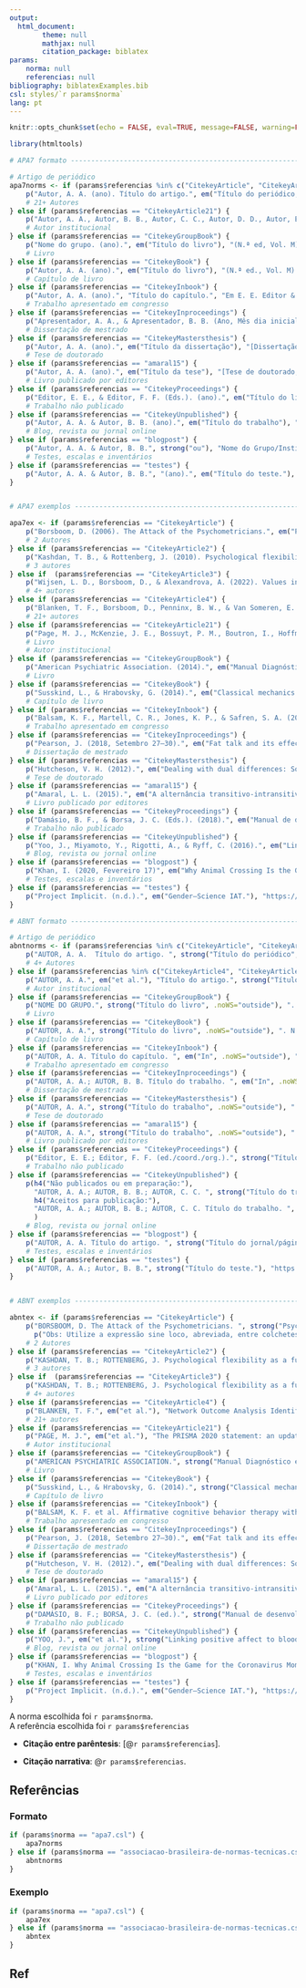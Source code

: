 ```yaml
---
output:
  html_document:
        theme: null
        mathjax: null
        citation_package: biblatex
params:
    norma: null
    referencias: null
bibliography: biblatexExamples.bib
csl: styles/`r params$norma`
lang: pt
---
```


```r
knitr::opts_chunk$set(echo = FALSE, eval=TRUE, message=FALSE, warning=FALSE)
```


```r
library(htmltools)
```

```r
# APA7 formato ------------------------------------------------------------

# Artigo de periódico
apa7norms <- if (params$referencias %in% c("CitekeyArticle", "CitekeyArticle2", "CitekeyArticle3", "CitekeyArticle4")) {
    p("Autor, A. A. (ano). Título do artigo.", em("Título do periódico, "), em("volume", .noWS="outside"),"(número), páginas inicial–final do artigo. https://doi.org/xxxx")
    # 21+ Autores
} else if (params$referencias == "CitekeyArticle21") {
    p("Autor, A. A., Autor, B. B., Autor, C. C., Autor, D. D., Autor, E. E., Autor, F. F., Autor, G. G., Autor, H. H., Autor, I. I., Autor, J. J., Autor, K. K., Autor, L. L., Autor, M. M., Autor, N. N., Autor, O. O., Autor, P. P., Autor, Q. Q., Autor, R. R., Autor, S. S., … Autor, V. V. (ano). Título do artigo", em("Título do periódico, "), em("volume", .noWS="outside"),"(número), páginas inicial–final do artigo. https://doi.org/xxxx") 
    # Autor institucional
} else if (params$referencias == "CitekeyGroupBook") {
    p("Nome do grupo. (ano).", em("Título do livro"), "(N.ª ed, Vol. M) [se houver].", "Nome da editora.")
    # Livro
} else if (params$referencias == "CitekeyBook") {
    p("Autor, A. A. (ano).", em("Título do livro"), "(N.ª ed., Vol. M) [se houver].", "Nome da editora.", "https://doi.org/xxxx [se houver]")
    # Capítulo de livro
} else if (params$referencias == "CitekeyInbook") {
    p("Autor, A. A. (ano).", "Título do capítulo.", "Em E. E. Editor & F. F. Editor (Eds.),", em("Título do livro"), "(N.ª ed, Vol. M [se houver], pp. inicial--final).", "Nome da editora.")
    # Trabalho apresentado em congresso
} else if (params$referencias == "CitekeyInproceedings") {
    p("Apresentador, A. A., & Apresentador, B. B. (Ano, Mês dia inicial--dia final).", em("Título da contribuição"), "[Tipo da contribuição].", "Nome do congresso, Localização.", "DOI (https://doi.org/xxxx) ou URL (https://xxxx)")
    # Dissertação de mestrado
} else if (params$referencias == "CitekeyMastersthesis") {
    p("Autor, A. A. (ano).", em("Título da dissertação"), "[Dissertação de mestrado, Nome da Instituição]", "Repositório. https://xxxx")
    # Tese de doutorado
} else if (params$referencias == "amaral15") {
    p("Autor, A. A. (ano).", em("Título da tese"), "[Tese de doutorado, Nome da Instituição]", "Repositório. https://xxxx")
    # Livro publicado por editores
} else if (params$referencias == "CitekeyProceedings") {
    p("Editor, E. E., & Editor, F. F. (Eds.). (ano).", em("Título do livro"), "(N.ª ed., Vol. M) [se houver].", "Nome da editora", "https://doi.org/xxxxx [se houver]")
    # Trabalho não publicado
} else if (params$referencias == "CitekeyUnpublished") {
    p("Autor, A. A. & Autor, B. B. (ano).", em("Título do trabalho"), "[Manuscrito não publicado/ Manuscrito em preparação/ Manuscrito submetido para publicação].", "Fonte do trabalho (e.g., Nome do departamento, Nome da universidade.", "https://xxxx [se houver]")
    # Blog, revista ou jornal online
} else if (params$referencias == "blogpost") {
    p("Autor, A. A. & Autor, B. B.", strong("ou"), "Nome do Grupo/Instituição.", "(ano, mês dia [se houver]).", em("Título do trabalho."), "Nome do site.", "Recuperado em Mês dia, ano [apenas se o conteúdo não for uma página estática ou arquivada], de https://xxxxx")
    # Testes, escalas e inventários
} else if (params$referencias == "testes") {
    p("Autor, A. A. & Autor, B. B.", "(ano).", em("Título do teste."), "https://xxxxx")
}


# APA7 exemplos ----------------------------------------------------------

apa7ex <- if (params$referencias == "CitekeyArticle") {
    p("Borsboom, D. (2006). The Attack of the Psychometricians.", em("Psychometrika, "), em("71", .noWS="outside"),"(3), 425–440. https://doi.org/10.1007/s11336-006-1447-6")
    # 2 Autores
} else if (params$referencias == "CitekeyArticle2") {
    p("Kashdan, T. B., & Rottenberg, J. (2010). Psychological flexibility as a fundamental aspect of health.", em("Psychology Review, "), em("30", .noWS="outside"),"(7), 865–878. https://doi.org/10.1016/j.cpr.2010.03.001")
    # 3 autores
} else if  (params$referencias == "CitekeyArticle3") {
    p("Wijsen, L. D., Borsboom, D., & Alexandrova, A. (2022). Values in Psychometrics.", em("Perspectives on Psychological Science, "), em("17", .noWS="outside"),"(3), 788–804. https://doi.org/10.1177/17456916211014183")
    # 4+ autores
} else if (params$referencias == "CitekeyArticle4") {
    p("Blanken, T. F., Borsboom, D., Penninx, B. W., & Van Someren, E. J. (2020). Network Outcome Analysis Identifies Difficulty Initiating Sleep as a Primary Target for Prevention of Depression: A 6-Year Prospective Study.", em("Sleep, "), em("45", .noWS="outside"),"(5), 1–6. https://doi.org/10.1093/sleep/zsz288")
    # 21+ autores
} else if (params$referencias == "CitekeyArticle21") {
    p("Page, M. J., McKenzie, J. E., Bossuyt, P. M., Boutron, I., Hoffmann, T. C., Mulrow, C. D., Shamseer, L., Tetzlaff, J. M., Akl, E. A., Brennan, S. E., Chou, R., Glanville, J., Grimshaw, J. M., Hróbjartsson, A., Lalu, M. M., Li, T., Loder, E. W., Mayo-Wilson, E., McDonald, S., … Moher, D. (2021). The PRISMA 2020 Statement: An Updated Guideline for Reporting Systematic Reviews.", em("BMJ, "), em("372."),"https://doi.org/10.1136/bmj.n71")
    # Livro
    # Autor institucional
} else if (params$referencias == "CitekeyGroupBook") {
    p("American Psychiatric Association. (2014).", em("Manual Diagnóstico e Estatístico de Transtornos Mentais"), "5.ª ed).", "Artmed.")
    # Livro
} else if (params$referencias == "CitekeyBook") {
    p("Susskind, L., & Hrabovsky, G. (2014).", em("Classical mechanics: the theoretical minimum"), "Penguin Random House.")
    # Capítulo de livro
} else if (params$referencias == "CitekeyInbook") {
    p("Balsam, K. F., Martell, C. R., Jones, K. P., & Safren, S. A. (2019).", "Affirmative cognitive behavior therapy with sexual and gender minority people.", "Em G. Y. Iwamasa & P. A. Hays (Eds.),", em("Culturally responsive cognitive behavior therapy: Practice and supervision"), "(2.ª ed., pp. 7–13).", "American Psychological Association. https://doi.org/10.1037/0000119-012")
    # Trabalho apresentado em congresso
} else if (params$referencias == "CitekeyInproceedings") {
    p("Pearson, J. (2018, Setembro 27–30).", em("Fat talk and its effects on state-based body image in women"), "[Apresentação de Pôster].", "Australian Psychological Society Congress, Sydney, NSW, Australia.", "http://bit.ly/2XGSThP")
    # Dissertação de mestrado
} else if (params$referencias == "CitekeyMastersthesis") {
    p("Hutcheson, V. H. (2012).", em("Dealing with dual differences: Social coping strategies of gifted and lesbian, gay, bisexual, transgender, and queer adolescents"), "[Dissertação de mestrado, The College of William & Mary]", "William & Mary Digital Archive. https://digitalarchive.wm.edu/bitstream/handle/10288/16594/HutchesonVirginia2012.pdf")
    # Tese de doutorado
} else if (params$referencias == "amaral15") {
    p("Amaral, L. L. (2015).", em("A alternância transitivo-intransitiva no português brasileiro"), "[Tese de doutorado, Universidade Federal de Minas Gerais], Repositório Institucional da Universidade Federal de Minas Gerais. http://hdl.handle.net/1843/MGSS-9VNMNV")
    # Livro publicado por editores
} else if (params$referencias == "CitekeyProceedings") {
    p("Damásio, B. F., & Borsa, J. C. (Eds.). (2018).", em("Manual de desenvolvimento de instrumentos psicológicos."), "Vetor.")
    # Trabalho não publicado
} else if (params$referencias == "CitekeyUnpublished") {
    p("Yoo, J., Miyamoto, Y., Rigotti, A., & Ryff, C. (2016).", em("Linking positive affect to blood lipids: A cultural perspective"), "[Manuscrito não publicado].", "Department of Psychology, University of Wisconsin–Madison.")
    # Blog, revista ou jornal online
} else if (params$referencias == "blogpost") {
    p("Khan, I. (2020, Fevereiro 17)", em("Why Animal Crossing Is the Game for the Coronavirus Moment."), "The New York Times.", "https://www.nytimes.com/2020/04/07/arts/animal-crossing-covid-coronavirus-popularity-millennials.html")
    # Testes, escalas e inventários
} else if (params$referencias == "testes") {
    p("Project Implicit. (n.d.).", em("Gender–Science IAT."), "https://implicit.harvard.edu/implicit/takeatest.html")
}
```

```r
# ABNT formato ------------------------------------------------------------

# Artigo de periódico
abntnorms <- if (params$referencias %in% c("CitekeyArticle", "CitekeyArticle2", "CitekeyArticle3")) {
    p("AUTOR, A. A.  Título do artigo. ", strong("Título do periódico", .noWS="outside"), ", Local de publicação (cidade), v. X, n. Y, p. páginas inicial–final do artigo, data.")
    # 4+ Autores
} else if (params$referencias %in% c("CitekeyArticle4", "CitekeyArticle21")) {
    p("AUTOR, A. A.", em("et al."), "Título do artigo.", strong("Título do periódico", .noWS="outside"), ", Local de publicação (cidade), v. X, n. Y, p. páginas inicial–final do artigo, data.") 
    # Autor institucional
} else if (params$referencias == "CitekeyGroupBook") {
    p("NOME DO GRUPO.", strong("Título do livro", .noWS="outside"), ". N. ed.", "Cidade: Nome da editora, ano. ISBN XX-XXXX-XXX-X [elemento complementar].")
    # Livro
} else if (params$referencias == "CitekeyBook") {
    p("AUTOR, A. A.", strong("Título do livro", .noWS="outside"), ". N. ed.", "Cidade: Nome da editora, ano. ISBN XX-XXXX-XXX-X [elemento complementar].")
    # Capítulo de livro
} else if (params$referencias == "CitekeyInbook") {
    p("AUTOR, A. A. Título do capítulo. ", em("In", .noWS="outside"), ":", "EDITOR, E. E. (ed./coord./org.) " , strong("Título do livro", .noWS="outside"), ". N. ed.", "Cidade: Nome da editora, ano. p. páginas inicial–final do capítulo. ISBN XX-XXXX-XXX-X [elemento complementar].")
    # Trabalho apresentado em congresso
} else if (params$referencias == "CitekeyInproceedings") {
    p("AUTOR, A. A.; AUTOR, B. B. Título do trabalho. ", em("In", .noWS="outside"), " NOME DO EVENTO. numeração do evento [se houver]. ano, local (cidade) de realização. ", strong("Título do documento", .noWS="outside"), ". Local de publicação (cidade): Editora, ano. p. páginas inicial–final do artigo. Informação de disponibilidade em meio eletrônico. [se houver]")
    # Dissertação de mestrado
} else if (params$referencias == "CitekeyMastersthesis") {
    p("AUTOR, A. A.", strong("Título do trabalho", .noWS="outside"), ": subtítulo.", "Ano da defesa.", "Tipo de documento (Grau e Área) – Vinculação acadêmica, Cidade, Ano da defesa.")
    # Tese de doutorado
} else if (params$referencias == "amaral15") {
    p("AUTOR, A. A.", strong("Título do trabalho", .noWS="outside"), ": subtítulo.", "Ano da defesa.", "Tipo de documento (Grau e Área) – Vinculação acadêmica, Cidade, Ano da defesa.")
    # Livro publicado por editores
} else if (params$referencias == "CitekeyProceedings") {
    p("Editor, E. E.; Editor, F. F. (ed./coord./org.).", strong("Título do livro", .noWS="outside"), ". N. ed.", "Cidade: Nome da editora, ano.")
    # Trabalho não publicado
} else if (params$referencias == "CitekeyUnpublished") {
    p(h4("Não publicados ou em preparação:"), 
      "AUTOR, A. A.; AUTOR, B. B.; AUTOR, C. C. ", strong("Título do trabalho", .noWS="outside"), ". Fase em que o documento se encontra (No prelo/ Em fase de elaboração/ Não publicado/ Em fase de pré-publicação/ Submetido à publicação).",
      h4("Aceitos para publicação:"),
      "AUTOR, A. A.; AUTOR, B. B.; AUTOR, C. C. Título do trabalho. ", strong("Título do periódico", .noWS="outside"), ", Local de publicação (cidade), n. X, data. No prelo."
      )
    # Blog, revista ou jornal online
} else if (params$referencias == "blogpost") {
    p("AUTOR, A. A. Título do artigo. ", strong("Título do jornal/página", .noWS="outside"), ", Local de publicação (cidade), numeração do ano e/ou volume,  número [se houver], data de publicação, seção, caderno ou parte do jornal e a paginação correspondente [se houver]. Disponível em: http://xxxxx. Acesso em: Dia mês. Ano.", p("Quando não houver seção, caderno ou parte, a paginação do artigo ou matéria precede a data."))
    # Testes, escalas e inventários
} else if (params$referencias == "testes") {
    p("AUTOR, A. A.; Autor, B. B.", strong("Título do teste."), "https://xxxxx")
}


# ABNT exemplos ----------------------------------------------------------

abntex <- if (params$referencias == "CitekeyArticle") {
    p("BORSBOOM, D. The Attack of the Psychometricians. ", strong("Psychometrika", .noWS="outside"), ", [", em("S. l.", .noWS="outside"), "], v. 71, n. 3, p. 425–440, set. 2006.",
      p("Obs: Utilize a expressão sine loco, abreviada, entre colchetes [", em("s. l.", .noWS="outside"), "], caso não seja possível identificar o local de publicação."))
    # 2 Autores
} else if (params$referencias == "CitekeyArticle2") {
    p("KASHDAN, T. B.; ROTTENBERG, J. Psychological flexibility as a fundamental aspect of health. ", strong("Clinical Psychology Review", .noWS="outside"), ", [", em("S. l.", .noWS="outside"), "],  v. 30, n. 7, p. 865–878, 2010.")
    # 3 autores
} else if  (params$referencias == "CitekeyArticle3") {
    p("KASHDAN, T. B.; ROTTENBERG, J. Psychological flexibility as a fundamental aspect of health. ", strong("Perspectives on Psychological Science", .noWS="outside"), ", Washington, v. 30, n. 7, p. 865–878, 2010.")
    # 4+ autores
} else if (params$referencias == "CitekeyArticle4") {
    p("BLANKEN, T. F.", em("et al."), "Network Outcome Analysis Identifies Difficulty Initiating Sleep as a Primary Target for Prevention of Depression: A 6-Year Prospective Study. ", strong("Sleep", .noWS="outside"),  ", Rochester, MN, v. 43, n. 5, p. 1–6, 2020.")
    # 21+ autores
} else if (params$referencias == "CitekeyArticle21") {
    p("PAGE, M. J.", em("et al."), "The PRISMA 2020 statement: an updated guideline for reporting systematic reviews. ", strong("BMJ", .noWS="outside"),  ", London, v. 372, 2021.")
    # Autor institucional
} else if (params$referencias == "CitekeyGroupBook") {
    p("AMERICAN PSYCHIATRIC ASSOCIATION.", strong("Manual Diagnóstico e Estatístico de Transtornos Mentais", .noWS="outside"), ". 5. ed. Porto Alegre: Artmed, 2014.")
    # Livro
} else if (params$referencias == "CitekeyBook") {
    p("Susskind, L., & Hrabovsky, G. (2014).", strong("Classical mechanics: the theoretical minimum", .noWS="outside"), ". New York, NY: Penguin Random House, 2014")
    # Capítulo de livro
} else if (params$referencias == "CitekeyInbook") {
    p("BALSAM, K. F. et al. Affirmative cognitive behavior therapy with sexual and gender minority people. ", em("In", .noWS="outside"), ":", "IWAMASA, G. Y.; HAYS, P. A. (ed.) " , strong("Culturally responsive cognitive behavior therapy: Practice and supervision", .noWS="outside"), ". 2. ed.", "Washington, DC: American Psychological Association, 2006. p. 7–13. ISBN 1433830167.")
    # Trabalho apresentado em congresso
} else if (params$referencias == "CitekeyInproceedings") {
    p("Pearson, J. (2018, Setembro 27–30).", em("Fat talk and its effects on state-based body image in women"), "[Apresentação de Pôster].", "Australian Psychological Society Congress, Sydney, NSW, Australia.", "http://bit.ly/2XGSThP")
    # Dissertação de mestrado
} else if (params$referencias == "CitekeyMastersthesis") {
    p("Hutcheson, V. H. (2012).", em("Dealing with dual differences: Social coping strategies of gifted and lesbian, gay, bisexual, transgender, and queer adolescents"), "[Dissertação de mestrado, The College of William & Mary]", "William & Mary Digital Archive. https://digitalarchive.wm.edu/bitstream/handle/10288/16594/HutchesonVirginia2012.pdf")
    # Tese de doutorado
} else if (params$referencias == "amaral15") {
    p("Amaral, L. L. (2015).", em("A alternância transitivo-intransitiva no português brasileiro"), "[Tese de doutorado, Universidade Federal de Minas Gerais], Repositório Institucional da Universidade Federal de Minas Gerais. http://hdl.handle.net/1843/MGSS-9VNMNV")
    # Livro publicado por editores
} else if (params$referencias == "CitekeyProceedings") {
    p("DAMÁSIO, B. F.; BORSA, J. C. (ed.).", strong("Manual de desenvolvimento de instrumentos psicológicos", .noWS="outside"), ". São Paulo: Vetor, 2018.")
    # Trabalho não publicado
} else if (params$referencias == "CitekeyUnpublished") {
    p("YOO, J.", em("et al."), strong("Linking positive affect to blood lipids", .noWS="outside"), ": A cultural perspective.", ". 2016. Não publicado.")
    # Blog, revista ou jornal online
} else if (params$referencias == "blogpost") {
    p("KHAN, I. Why Animal Crossing Is the Game for the Coronavirus Moment. ", strong("The New York Times", .noWS="outside"), ". Disponível em: https://www.nytimes.com/2020/04/07/arts/animal-crossing-covid-coronavirus-popularity-millennials.html. Acesso em: 07 mar. 2022.")
    # Testes, escalas e inventários
} else if (params$referencias == "testes") {
    p("Project Implicit. (n.d.).", em("Gender–Science IAT."), "https://implicit.harvard.edu/implicit/takeatest.html")
}
```


A norma escolhida foi `r params$norma`.  
A referência escolhida foi `r params$referencias`

- **Citação entre parêntesis**: [@`r params$referencias`].

- **Citação narrativa**: @`r params$referencias`.


## Referências

### Formato


```r


if (params$norma == "apa7.csl") {
    apa7norms
} else if (params$norma == "associacao-brasileira-de-normas-tecnicas.csl"){
    abntnorms
}

```

### Exemplo

```r

if (params$norma == "apa7.csl") {
    apa7ex
} else if (params$norma == "associacao-brasileira-de-normas-tecnicas.csl"){
    abntex
}

```

## Ref
